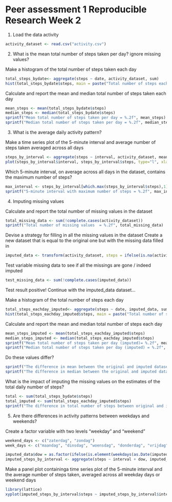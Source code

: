 Peer assessment 1 Reproducible Research Week 2
==============================================

1. Load the data activity

```r
activity_dataset <- read.csv("activity.csv")
``` 

2. What is the mean total number of steps taken per day? ignore missing values?

Make a histogram of the total number of steps taken each day

```r
total_steps_bydate<- aggregate(steps ~ date, activity_dataset, sum)
hist(total_steps_bydate$steps, main = paste("Total number of steps each day"), col="blue", xlab="Total number of steps", ylab= "Number of days")
```

Calculate and report the mean and median total number of steps taken each day

```r
mean_steps <- mean(total_steps_bydate$steps)
median_steps <- median(total_steps_bydate$steps)
sprintf("Mean total number of steps taken per day = %.2f", mean_steps)
sprintf("Median total number of steps taken per day = %.2f", median_steps)   
```

3. What is the average daily activity pattern?

Make a time series plot of the 5-minute interval and average number of steps taken averaged across all days

``` r
steps_by_interval <- aggregate(steps ~ interval, activity_dataset, mean)
plot(steps_by_interval$interval, steps_by_interval$steps, type="l", xlab="Time course interval", ylab="Number of steps",main="Average number of steps per day")
```

Which 5-minute interval, on average across all days in the dataset, contains the maximum number of steps? 

``` r
max_interval <- steps_by_interval[which.max(steps_by_interval$steps),1]
sprintf("5-minute interval with maximum number of steps = %.2f", max_interval)
```

4. Imputing missing values

Calculate and report the total number of missing values in the dataset

``` r
total_missing_data <- sum(!complete.cases(activity_dataset))
sprintf("Total number of missing values  = %.2f", total_missing_data)
```

Devise a strategy for filling in all the missing values in the dataset
Create a new dataset that is equal to the original one but with the missing data filled in

``` r
imputed_data <- transform(activity_dataset, steps = ifelse(is.na(activity_dataset$steps), steps_by_interval$steps[match(activity_dataset$interval, steps_by_interval$interval)], activity_dataset$steps))
```

Test variable missing data to see if all the missings are gone / indeed imputed

``` r
test_missing_data <- sum(!complete.cases(imputed_data))
```
Test result positive! Continue with the imputed_data dataset...

Make a histogram of the total number of steps each day
``` r
total_steps_eachday_imputed<- aggregate(steps ~ date, imputed_data, sum)
hist(total_steps_eachday_imputed$steps, main = paste("Total number of steps each day (imputed dataset)"), col="yellow", xlab="Total number of steps")
```

Calculate and report the mean and median total number of steps each day

``` r
mean_steps_imputed <- mean(total_steps_eachday_imputed$steps)
median_steps_imputed <- median(total_steps_eachday_imputed$steps)
sprintf("Mean total number of steps taken per day (imputed)= %.2f", mean_steps_imputed)
sprintf("Median total number of steps taken per day (imputed) = %.2f", median_steps_imputed)  
```

Do these values differ? 

``` r
sprintf("The difference in mean between the original and imputed dataset is %.2f ",mean_steps_imputed-mean_steps)
sprintf("The difference in median between the original and imputed dataset is %.2f ",median_steps_imputed-median_steps)
```

What is the impact of imputing the missing values on the estimates of the total daily number of steps?

``` r
total <- sum(total_steps_bydate$steps)
total_imputed <- sum(total_steps_eachday_imputed$steps)
sprintf("The difference in total number of steps between original and imputed dataset = %.2f", total_imputed-total)
```

5. Are there differences in activity patterns between weekdays and weekends?

Create a factor variable with two levels "weekday" and "weekend"

``` r
weekend_days <- c("zaterdag", "zondag")
week_days <- c("maandag", "dinsdag", "woensdag", "donderdag", "vrijdag")

imputed_data$dow = as.factor(ifelse(is.element(weekdays(as.Date(imputed_data$date)),weekend_days), "Weekend", "Weekday"))
imputed_steps_by_interval <- aggregate(steps ~ interval + dow, imputed_data, mean)
```

Make a panel plot containinga time series plot of the 5-minute interval and the average number of steps taken, averaged across all weekday days or weekend days

``` r
library(lattice)
xyplot(imputed_steps_by_interval$steps ~ imputed_steps_by_interval$interval|imputed_steps_by_interval$dow, main="Average Steps per Day by Interval",xlab="Interval", ylab="Steps",layout=c(1,2), type="l")
```


